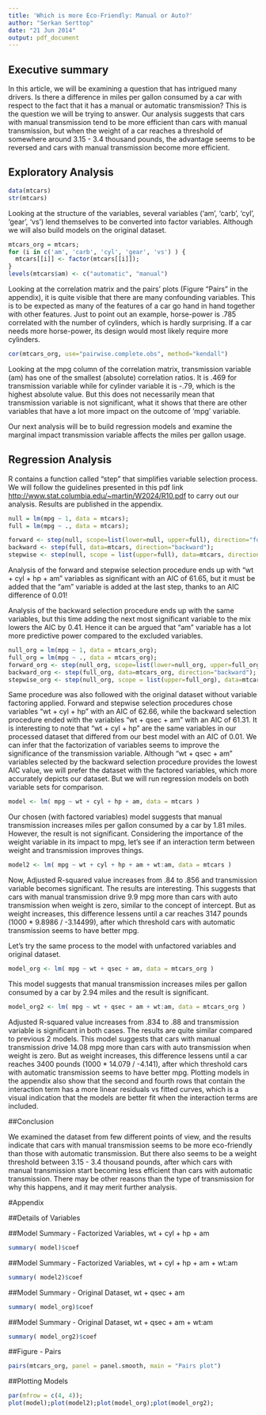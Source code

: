 ```yaml
---
title: 'Which is more Eco-Friendly: Manual or Auto?'
author: "Serkan Serttop"
date: "21 Jun 2014"
output: pdf_document
---
```

## Executive summary

In this article, we will be examining a question that has intrigued many drivers. Is there a difference in miles per gallon consumed by a car with respect to the fact that it has a manual or automatic transmission? This is the question we will be trying to answer. Our analysis suggests that cars with manual transmission tend to be more efficient than cars with manual transmission, but when the weight of a car reaches a threshold of somewhere around 3.15 - 3.4 thousand pounds, the advantage seems to be reversed and cars with manual transmission become more efficient.

## Exploratory Analysis
```r
data(mtcars)
str(mtcars)
```

Looking at the structure of the variables, several variables ('am', 'carb', 'cyl', 'gear', 'vs') lend themselves to be converted into factor variables. Although we will also build models on the original dataset.

```r
mtcars_org = mtcars;
for (i in c('am', 'carb', 'cyl', 'gear', 'vs') ) {
  mtcars[[i]] <- factor(mtcars[[i]]);
}
levels(mtcars$am) <- c("automatic", "manual")
```

Looking at the correlation matrix and the pairs' plots (Figure "Pairs" in the appendix), it is quite visible that there are many confounding variables. This is to be expected as many of the features of a car go hand in hand together with other features. Just to point out an example, horse-power is .785 correlated with the number of cylinders, which is hardly surprising. If a car needs more horse-power, its design would most likely require more cylinders.

```r
cor(mtcars_org, use="pairwise.complete.obs", method="kendall")
```

Looking at the mpg column of the correlation matrix, transmission variable (am) has one of the smallest (absolute) correlation ratios. It is .469 for transmission variable while for cylinder variable it is -.79, which is the highest absolute value. But this does not necessarily mean that transmission variable is not significant, what it shows that there are other variables that have a lot more impact on the outcome of 'mpg' variable. 

Our next analysis will be to build regression models and examine the marginal impact transmission variable affects the miles per gallon usage.

## Regression Analysis

R contains a function called "step" that simplifies variable selection process. We will follow the guidelines presented in this pdf link <http://www.stat.columbia.edu/~martin/W2024/R10.pdf> to carry out our analysis. Results are published in the appendix.

```r
null = lm(mpg ~ 1, data = mtcars);
full = lm(mpg ~ ., data = mtcars);

forward <- step(null, scope=list(lower=null, upper=full), direction="forward");
backward <- step(full, data=mtcars, direction="backward");
stepwise <- step(null, scope = list(upper=full), data=mtcars, direction="both");
```

Analysis of the forward and stepwise selection procedure ends up with "wt + cyl + hp + am" variables as significant with an AIC of 61.65, but it must be added that the "am" variable is added at the last step, thanks to an AIC difference of 0.01!

Analysis of the backward selection procedure ends up with the same variables, but this time adding the next most significant variable to the mix lowers the AIC by 0.41. Hence it can be argued that "am" variable has a lot more predictive power compared to the excluded variables.

```r
null_org = lm(mpg ~ 1, data = mtcars_org);
full_org = lm(mpg ~ ., data = mtcars_org);
forward_org <- step(null_org, scope=list(lower=null_org, upper=full_org), direction="forward");
backward_org <- step(full_org, data=mtcars_org, direction="backward");
stepwise_org <- step(null_org, scope = list(upper=full_org), data=mtcars_org, direction="both");
```

Same procedure was also followed with the original dataset without variable factoring applied. Forward and stepwise selection procedures chose variables "wt + cyl + hp" with an AIC of 62.66, while the backward selection procedure ended with the variables "wt + qsec + am" with an AIC of 61.31. It is interesting to note that "wt + cyl + hp" are the same variables in our processed dataset that differed from our best model with an AIC of 0.01. We can infer that the factorization of variables seems to improve the significance of the transmission variable. Although "wt + qsec + am" variables selected by the backward selection procedure provides the lowest AIC value, we will prefer the dataset with the factored variables, which more accurately depicts our dataset. But we will run regression models on both variable sets for comparison.

```r
model <- lm( mpg ~ wt + cyl + hp + am, data = mtcars )
```

Our chosen (with factored variables) model suggests that manual transmission increases miles per gallon consumed by a car by 1.81 miles. However, the result is not significant. Considering the importance of the weight variable in its impact to mpg, let's see if an interaction term between weight and transmission improves things.

```r
model2 <- lm( mpg ~ wt + cyl + hp + am + wt:am, data = mtcars )
```

Now, Adjusted R-squared value increases from .84 to .856 and transmission variable becomes significant. The results are interesting. This suggests that cars with manual transmission drive 9.9 mpg more than cars with auto transmission when weight is zero, similar to the concept of intercept. But as weight increases, this difference lessens until a car reaches 3147 pounds (1000 * 9.8986 / -3.14499), after which threshold cars with automatic transmission seems to have better mpg.

Let's try the same process to the model with unfactored variables and original dataset.

```r
model_org <- lm( mpg ~ wt + qsec + am, data = mtcars_org )
```

This model suggests that manual transmission increases miles per gallon consumed by a car by 2.94 miles and the result is significant.

```r
model_org2 <- lm( mpg ~ wt + qsec + am + wt:am, data = mtcars_org ) 
```

Adjusted R-squared value increases from .834 to .88 and transmission variable is significant in both cases. The results are quite similar compared to previous 2 models. This model suggests that cars with manual transmission drive 14.08 mpg more than cars with auto transmission when weight is zero. But as weight increases, this difference lessens until a car reaches 3400 pounds (1000 * 14.079 / -4.141), after which threshold cars with automatic transmission seems to have better mpg. Plotting models in the appendix also show that the second and fourth rows that contain the interaction term has a more linear residuals vs fitted curves, which is a visual indication that the models are better fit when the interaction terms are included.

##Conclusion

We examined the dataset from few different points of view, and the results indicate that cars with manual transmission seems to be more eco-friendly than those with automatic transmission. But there also seems to be a weight threshold between 3.15 - 3.4 thousand pounds, after which cars with manual transmission start becoming less efficient than cars with automatic transmission. There may be other reasons than the type of transmission for why this happens, and it may merit further analysis.

#Appendix

##Details of Variables

##Model Summary - Factorized Variables, wt + cyl + hp + am
```r
summary( model)$coef
```
##Model Summary - Factorized Variables, wt + cyl + hp + am + wt:am
```r
summary( model2)$coef
```
##Model Summary - Original Dataset, wt + qsec + am
```r
summary( model_org)$coef
```
##Model Summary - Original Dataset, wt + qsec + am + wt:am
```r
summary( model_org2)$coef
```

##Figure - Pairs
```r
pairs(mtcars_org, panel = panel.smooth, main = "Pairs plot")
```

##Plotting Models
```r
par(mfrow = c(4, 4));
plot(model);plot(model2);plot(model_org);plot(model_org2);
```